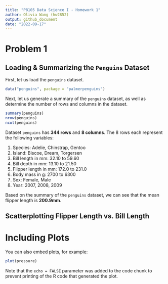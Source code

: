 ```yaml
---
title: "P8105 Data Science I - Homework 1"
author: Olivia Wang (hw2852)
output: github_document
date: "2022-09-17"
---
```


# Problem 1

## Loading & Summarizing the `Penguins` Dataset
First, let us load the `penguins` dataset.

```r
data("penguins", package = "palmerpenguins")
```

Next, let us generate a summary of the `penguins` dataset, as well as determine the number of rows and columns in the dataset. 
```r
summary(penguins)
nrow(penguins)
ncol(penguins)
```
Dataset `penguins` has **344 rows** and **8 columns**. The 8 rows each represent the following variables:

1. Species: Adelie, Chinstrap, Gentoo
1. Island: Biscoe, Dream, Torgersen
1. Bill length in mm: 32.10 to 59.60
1. Bill depth in mm: 13.10 to 21.50
1. Flipper length in mm: 172.0 to 231.0
1. Body mass in g: 2700 to 6300
1. Sex: Female, Male
1. Year: 2007, 2008, 2009

Based on the summary of the `penguins` dataset, we can see that the mean flipper length is **200.9mm**.

## Scatterplotting Flipper Length vs. Bill Length



# Including Plots

You can also embed plots, for example:

```r
plot(pressure)
```

Note that the `echo = FALSE` parameter was added to the code chunk to prevent printing of the R code that generated the plot.
